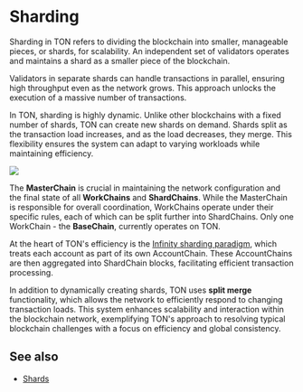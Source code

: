 
# Sharding

Sharding in TON refers to dividing the blockchain into smaller, manageable pieces, or shards, for scalability. An independent set of validators operates and maintains a shard as a smaller piece of the blockchain.

Validators in separate shards can handle transactions in parallel, ensuring high throughput even as the network grows. This approach unlocks the execution of a massive number of transactions.

In TON, sharding is highly dynamic. Unlike other blockchains with a fixed number of shards, TON can create new shards on demand.
Shards split as the transaction load increases, and as the load decreases, they merge.
This flexibility ensures the system can adapt to varying workloads while maintaining efficiency.

![](/img/docs/blockchain-fundamentals/scheme.png)

The **MasterChain** is crucial in maintaining the network configuration and the final state of all **WorkChains** and **ShardChains**.
While the MasterChain is responsible for overall coordination, WorkChains operate under their specific rules, each of which can be split further into ShardChains.
Only one WorkChain - the **BaseChain**, currently operates on TON.

At the heart of TON's efficiency is the [Infinity sharding paradigm](/v3/documentation/smart-contracts/shards/infinity-sharding-paradigm/), which treats each account as part of its own AccountChain.
These AccountChains are then aggregated into ShardChain blocks, facilitating efficient transaction processing.

In addition to dynamically creating shards, TON uses **split merge** functionality, which allows the network to efficiently respond to changing transaction loads. This system enhances scalability and interaction within the blockchain network, exemplifying TON's approach to resolving typical blockchain challenges with a focus on efficiency and global consistency.

## See also

- [Shards](/v3/documentation/smart-contracts/shards/shards-intro/)

<Feedback />
